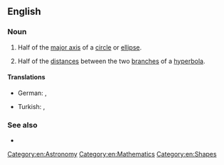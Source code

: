 ==English==

===Noun===
{{en-noun|semimajor axes}}

# {{lb|en|geometry}} Half of the [[major axis]] of a [[circle]] or [[ellipse]].
# {{lb|en|geometry}} Half of the [[distances]] between the two [[branches]] of a [[hyperbola]].

====Translations====
{{trans-top|Half of the major axis of a circle or ellipse}}
* German: {{t|de|Ellipsenhalbachse|f}}, {{t|de|Halbachse|f}} {{l|de|der}} {{l|de|Ellipse}}
{{trans-mid}}
* Turkish: {{t|tr|ana eksen}}, {{t|tr|büyük eksen}}
{{trans-bottom}}

{{trans-top|Half of the distances between the two branches of a hyperbola}}
{{trans-mid}}
{{trans-bottom}}

===See also===
* {{l|en|semiminor axis}}

[[Category:en:Astronomy]]
[[Category:en:Mathematics]]
[[Category:en:Shapes]]